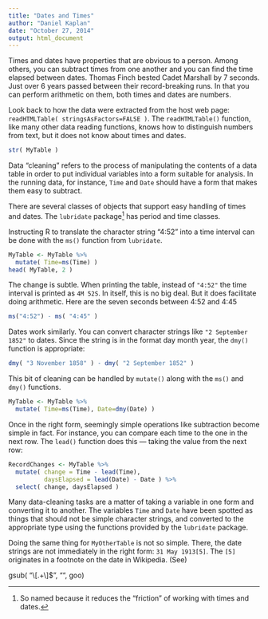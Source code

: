 ```yaml
---
title: "Dates and Times"
author: "Daniel Kaplan"
date: "October 27, 2014"
output: html_document
---
```





Times and dates have properties that are obvious to a person.  Among others, you can subtract times from one another and you can find the time elapsed between dates. Thomas Finch bested Cadet Marshall by 7 seconds.  Just over 6 years passed between their record-breaking runs. In that you can perform arithmetic on them, both times and dates are numbers.

Look back to how the data were extracted from the host web page: `readHTMLTable( stringsAsFactors=FALSE )`.  The `readHTMLTable()` function, like many other data reading functions, knows how to distinguish numbers from text, but it does not know about times and dates. 

```r
str( MyTable )
```

Data "cleaning" refers to the process of manipulating the contents of a data table in order to put individual variables into a form suitable for analysis.  In the running data, for instance, `Time` and `Date` should have a form that makes them easy to subtract.

There are several classes of objects that support easy handling of times and dates.  The `lubridate` package^[So named because it reduces the "friction" of working with times and dates.] has period and time classes.

Instructing R to translate the character string "4:52" into a time interval can be done with the `ms()` function from `lubridate`.

```r
MyTable <- MyTable %>%
  mutate( Time=ms(Time) )
head( MyTable, 2 )
```

The change is subtle.  When printing the table, instead of `"4:52"` the time interval is printed as `4M 52S`.  In itself, this is no big deal.  But it does facilitate doing arithmetic.  Here are the seven seconds between 4:52 and 4:45
```r
ms("4:52") - ms( "4:45" )
```


Dates work similarly.  You can convert character strings like `"2 September 1852"` to dates.  Since the string is in the format day month year, the `dmy()` function is appropriate:
```r
dmy( "3 November 1858" ) - dmy( "2 September 1852" ) 
```

This bit of cleaning can be handled by `mutate()` along with the `ms()` and `dmy()` functions.

```r
MyTable <- MyTable %>%
  mutate( Time=ms(Time), Date=dmy(Date) )
```

Once in the right form, seemingly simple operations like subtraction become simple in fact.  For instance, you can compare each time to the one in the next row.  The `lead()` function does this --- taking the value from the next row:
```r
RecordChanges <- MyTable %>%
  mutate( change = Time - lead(Time), 
          daysElapsed = lead(Date) - Date ) %>%
  select( change, daysElapsed )
```

Many data-cleaning tasks are a matter of taking a variable in one form and converting it to another.  The variables `Time` and `Date` have been spotted as things that should not be simple character strings, and converted to the appropriate type using the functions provided by the `lubridate` package.

Doing the same thing for `MyOtherTable` is not so simple.  There, the date strings are not immediately in the right form: `31 May 1913[5]`.  The `[5]` originates in a footnote on the date in Wikipedia.  (See)



gsub( "\\[.+\\]$", "", goo)